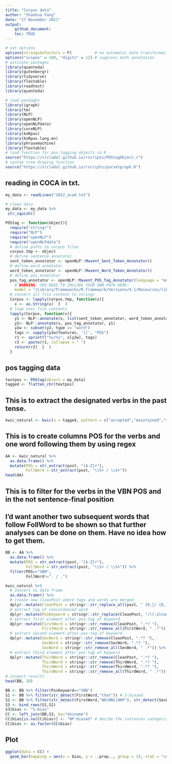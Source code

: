 ```yaml
---
title: "Corpus data"
author: "Shaohua Fang"
date: "17 November 2021"
output:
    github_document: 
    toc: TRUE
---
```



```r
# set options
options(stringsAsFactors = F)          # no automatic data transformation
options("scipen" = 100, "digits" = 12) # suppress math annotation
# activate packages
library(quanteda)
library(gutenbergr)
library(tidyverse)
library(flextable)
library(readtext)
library(quanteda)
```
```r
# load packages
library(igraph)
library(tm)
library(NLP)
library(openNLP)
library(openNLPdata)
library(coreNLP)
library(koRpus)
library(koRpus.lang.en)
library(phrasemachine)
library(flextable)
# load function for pos-tagging objects in R
source("https://slcladal.github.io/rscripts/POStagObject.r") 
# syntax tree drawing function
source("https://slcladal.github.io/rscripts/parsetgraph.R")
```

## reading in COCA in txt.

```r
my_data <- readLines("2012_acad.txt")
```


```r
# clean data
my_data <- my_data %>%
 str_squish() 
```

```r
POStag <- function(object){
  require("stringr")
  require("NLP")
  require("openNLP")
  require("openNLPdata")
  # define paths to corpus files
  corpus.tmp <- object
  # define sentence annotator
  sent_token_annotator <- openNLP::Maxent_Sent_Token_Annotator()
  # define word annotator
  word_token_annotator <- openNLP::Maxent_Word_Token_Annotator()
  # define pos annotator
  pos_tag_annotator <- openNLP::Maxent_POS_Tag_Annotator(language = "en", probs = FALSE, 
    # WARNING: YOU NEED TO INCLUDE YOUR OWN PATH HERE!                                            
    model = "/Library/Frameworks/R.framework/Versions/4.1/Resources/library/openNLPdata/models/en-pos-maxent.bin")
  # convert all file content to strings
  Corpus <- lapply(corpus.tmp, function(x){
    x <- as.String(x)  }  )
  # loop over file contents
  lapply(Corpus, function(x){
    y1 <- NLP::annotate(x, list(sent_token_annotator, word_token_annotator))
    y2<- NLP::annotate(x, pos_tag_annotator, y1)
    y2w <- subset(y2, type == "word")
    tags <- sapply(y2w$features, '[[', "POS")
    r1 <- sprintf("%s/%s", x[y2w], tags)
    r2 <- paste(r1, collapse = " ")
    return(r2)  }  )
  }
```

## pos tagging data
```r
textpos <- POStag(object = my_data)
tagged <- flatten_chr(textpos)
```


## This is to extract the designated verbs in the past tense.
```r
kwic_natural <- kwic(x = tagged, pattern = c("accepted","maintained","recalled","heard","confirmed","forgot","mentioned","found","announced","discovered","noticed","saw","acknowldged","remembered","read","revealed","doubted","negotiated","polished","scratched","packed","typed","built","painted","debated","lost","investigated","watched","knitted","visited","questioned","attacked","invaded","edited","washed","followed","typed"), window = 10) 
```

## This is to create columns POS for the verbs and one word following them by using regex
```r
AA <- kwic_natural %>% 
  as.data.frame() %>% 
  mutate(POS = str_extract(post, "[A-Z]+"),
         FollWord = str_extract(post, "\\S+ / \\S+"))
head(AA)
```

## This is to filter for the verbs in the VBN POS and in the not sentence-final position
## I'd want another two subsequent words that follow FollWord to be shown so that further analyses can be done on them. Have no idea how to get them. 

```r
BB <- AA %>% 
  as.data.frame() %>% 
  mutate(POS = str_extract(post, "[A-Z]+"),
         FollWord = str_extract(post, "\\S+ / \\S+")) %>%
  filter(POS=="VBN",
         FollWord!=". / .")
```


```r
kwic_natural %>%
  # convert to data frame
  as.data.frame() %>%
  # create new CleanPost where tags and words are merged
  dplyr::mutate(CleanPost = stringr::str_replace_all(post, " {0,}/ {0,}", "/")) %>%
  # extract tag of concordanced word
  dplyr::mutate(PosKeyword = stringr::str_replace(CleanPost, "/([:alnum:]{2,}) .*", "\\1")) %>%
  # extract first element after pos-tag of keyword
  dplyr::mutate(FirstWord = stringr::str_remove(CleanPost, ".*? "),
                FirstWord = stringr::str_remove_all(FirstWord, " .*")) %>%
  # extract second element after pos-tag of keyword
  dplyr::mutate(SecWord = stringr::str_remove(CleanPost, ".*? "),
                SecWord = stringr::str_remove(SecWord, ".*? "),
                SecWord = stringr::str_remove_all(SecWord, " .*")) %>%
  # extract third element after pos-tag of keyword
  dplyr::mutate(ThirdWord = stringr::str_remove(CleanPost, ".*? "),
                ThirdWord = stringr::str_remove(ThirdWord, ".*? "),
                ThirdWord = stringr::str_remove(ThirdWord, ".*? "),
                ThirdWord = stringr::str_remove_all(ThirdWord, " .*")) -> BB
# inspect results
head(BB, 20)
```

```r
BB <- BB %>% filter(PosKeyword=="VBN")
S1 <- BB %>% filter(str_detect(FirstWord,"that")) # S-biased
S2 <- BB %>% filter(str_detect(FirstWord,"NN|NNS|NNP"), str_detect(SecWord,"VBN"))  # S-biased
S3 <- bind_rows(S1,S2)
S3$bias <- "S-bias"
CC <- left_join(BB,S3, by="docname")
CC$bias[is.na(CC$bias)] <- "NP-biased" # decide the instances categorized as NP-biased
CC$bias <- as.factor(CC$bias)
```

## Plot 
```r
ggplot(data = CC) + 
  geom_bar(mapping = aes(x = bias, y = ..prop.., group = 1), stat = "count")
```
























